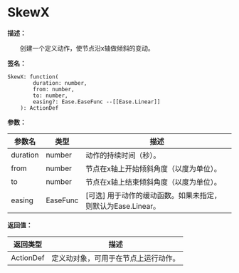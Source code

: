 
# SkewX

**描述：**

&emsp;&emsp;创建一个定义动作，使节点沿x轴做倾斜的变动。

**签名：**
```tl
SkewX: function(
		duration: number,
		from: number,
		to: number,
		easing?: Ease.EaseFunc --[[Ease.Linear]]
	): ActionDef
```

**参数：**

| 参数名 | 类型 | 描述 |
| --- | --- | --- |
| duration | number | 动作的持续时间（秒）。 |
| from | number | 节点在x轴上开始倾斜角度（以度为单位）。 |
| to | number | 节点在x轴上结束倾斜角度（以度为单位）。 |
| easing | EaseFunc | [可选] 用于动作的缓动函数。如果未指定，则默认为Ease.Linear。 |

**返回值：**

| 返回类型 | 描述 |
| --- | --- |
| ActionDef | 定义动对象，可用于在节点上运行动作。 |